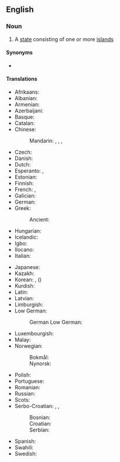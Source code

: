 {{also|island-state}}
==English==
{{wikipedia}}

===Noun===
{{en-noun}}

# A [[state]] consisting of one or more [[island]]s

====Synonyms====
* {{l|en|island country}}

====Translations====
{{trans-top|state consisting of one or more islands}}
* Afrikaans: {{t|af|eilandnasie}}
* Albanian: {{t|sq|shtet ishullor}}
* Armenian: {{t|hy|կղզի-պետություն}}
* Azerbaijani: {{t|az|ada ölkəsi}}
* Basque: {{t|eu|uharte-estatu}}
* Catalan: {{t|ca|estat insular}}
* Chinese:
*: Mandarin: {{t|cmn|島嶼國家|sc=Hani}}, {{t|cmn|岛屿国家|tr=dǎoyǔ guójiā|sc=Hani}}, {{t+|cmn|島國|sc=Hani}}, {{t+|cmn|岛国|tr=dǎoguó|sc=Hani}}
* Czech: {{t|cs|ostrovní stát}}
* Danish: {{t|da|østat}}
* Dutch: {{t+|nl|eilandstaat|m}}
* Esperanto: {{t|eo|landinsulo}}, {{t|eo|insula lando}}
* Estonian: {{t|et|saareriik}}
* Finnish: {{t+|fi|saarivaltio}}
* French: {{t+|fr|pays insulaire|m}}, {{t|fr|état insulaire|m}}
* Galician: {{t|gl|estado insular}}
* German: {{t+|de|Inselstaat|m}}
* Greek: {{t|el|νησιωτικό κράτος}}
*: Ancient: {{t-needed|grc}}
* Hungarian: {{t+|hu|szigetország}}
* Icelandic: {{t+|is|eyríki|n}}
* Igbo: {{t-needed|ig}}
* Ilocano: {{t|ilo|pagilian nga isla}}
* Italian: {{t|it|stato insulare|m}}
{{trans-mid}}
* Japanese: {{t+|ja|島国|tr=しまぐに, shimaguni|sc=Jpan}}
* Kazakh: {{t|kk|аралдық ел|sc=Cyrl}}
* Korean: {{t+|ko|섬나라}}, {{t|ko|도국|sc=Kore}} ({{t+|ko|島國|sc=Kore}})
* Kurdish: {{t|ku|dewleta giravî}}
* Latin: {{t|la|civitas insularis}}
* Latvian: {{t|lv|salu valts}}
* Limburgish: {{t|li|eilandjstaot}}
* Low German:
*: German Low German: {{t|nds-de|Inselstaat}}
* Luxembourgish: {{t|lb|inselstaat}}
* Malay: {{t|ms|negara kepulauan}}
* Norwegian:
*: Bokmål: {{t|nb|øystat}}
*: Nynorsk: {{t|nn|øystat}}
* Polish: {{t|pl|państwo wyspiarskie}}
* Portuguese: {{t|pt|estado insular|m}}
* Romanian: {{t|ro|țară insulară}}
* Russian: {{t|ru|островно́е госуда́рство|n}}
* Scots: {{t|sco|island kintra}}
* Serbo-Croatian: {{t|sh|arhipelaška država}}, {{t|sh|otočna država}}, {{t|sh|ostrvska država}}
*: Bosnian: {{t|sh|ostrvska država}}
*: Croatian: {{t|sh|otočna država}}
*: Serbian: {{t|sh|ostrvska država}}
* Spanish: {{t|es|estado insular|m}}
* Swahili: {{t|sw|nchi za visiwa|cn|cn}}
* Swedish: {{t+|sv|östat|c}}
{{trans-bottom}}